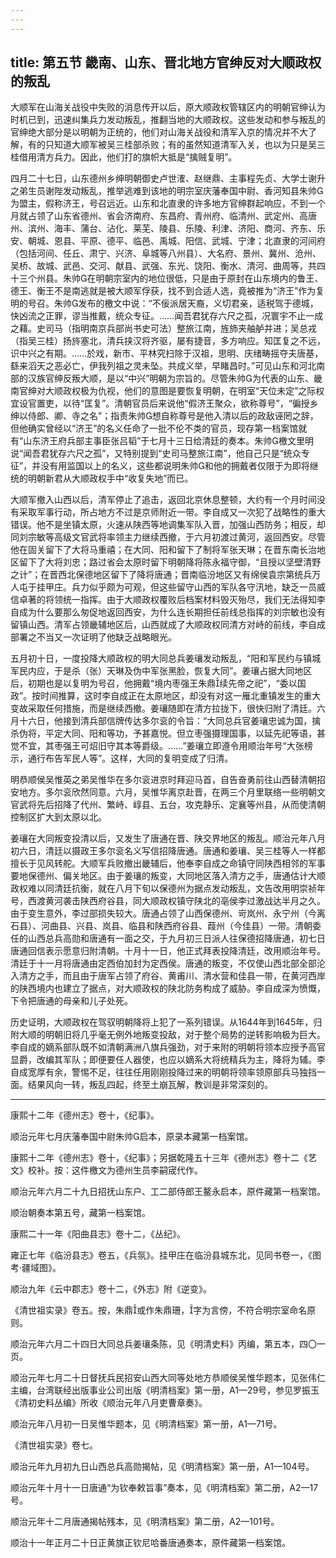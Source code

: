 ```yaml
---
---
---
```

title: 第五节 畿南、山东、晋北地方官绅反对大顺政权的叛乱
---




大顺军在山海关战役中失败的消息传开以后，原大顺政权管辖区内的明朝官绅认为时机已到，迅速纠集兵力发动叛乱，推翻当地的大顺政权。这些发动和参与叛乱的官绅绝大部分是以明朝为正统的，他们对山海关战役和清军入京的情况并不大了解，有的只知道大顺军被吴三桂部杀败；有的虽然知道清军入关，也以为只是吴三桂借用清方兵力。因此，他们打的旗帜大抵是“擒贼复明”。

四月二十七日，山东德州乡绅明朝御史卢世㴶、赵继鼎、主事程先贞、大学士谢升之弟生员谢陛发动叛乱，推举逃难到该地的明宗室庆藩奉国中尉、香河知县朱帅为盟主，假称济王，号召远近。山东和北直隶的许多地方官绅群起响应，不到一个月就占领了山东省德州、省会济南府、东昌府、青州府、临清州、武定州、高唐州、滨州、海丰、蒲台、沾化、莱芜、陵县、乐陵、利津、济阳、商河、齐东、乐安、朝城、恩县、平原、德平、临邑、禹城、阳信、武城、宁津；北直隶的河间府（包括河间、任丘、肃宁、兴济、阜城等八州县）、大名府、景州、冀州、沧州、吴桥、故城、武邑、交河、献县、武强、东光、饶阳、衡水、清河、曲周等，共四十三个州县。朱帅在明朝宗室内的地位很低，只是由于原封在山东境内的鲁王、德王、衡王不是南逃就是被大顺军俘获，找不到合适人选，竟被推为“济王”作为复明的号召。朱帅发布的檄文中说：“不佞派居天裔，义切君亲，适税驾于德城，快凶流之正罪，谬当推戴，统众专征。……闻吾君犹存六尺之孤，况寰宇不止一成之藉。史司马（指明南京兵部尚书史可法）整旅江南，旌斾夹舳舻并进；吴总戎（指吴三桂）扬旍塞北，清兵挟汉将齐驱，屡有捷音，多方响应。知匡复之不远，识中兴之有期。……於戏，新市、平林究扫除于汉祖，思明、庆绪畴摇夺夫唐基，繇来滔天之恶必亡，伊我列祖之灵未坠。共成义举，早睹昌时。”可见山东和河北南部的汉族官绅反叛大顺，是以“中兴”明朝为宗旨的。尽管朱帅为代表的山东、畿南官绅对大顺政权极为仇视，他们的意图是要恢复明朝，在明室“天位未定”之际权宜设官置吏，以待“匡复”。清朝官员后来说他“假济王聚众，欲称尊号”，“徧授乡绅以侍郎、卿、寺之名”；指责朱帅想自称尊号是他入清以后的政敌诬罔之辞，但他确实曾经以“济王”的名义任命了一批不伦不类的官员，现存第一档案馆就有“山东济王府兵部主事臣张吕韬”于七月十三日给清廷的奏本。朱帅檄文里明说“闻吾君犹存六尺之孤”，又特别提到“史司马整旅江南”，他自己只是“统众专征”，并没有用监国以上的名义，这些都说明朱帅和他的拥戴者仅限于为即将继统的明朝新君从大顺政权手中“收复失地”而已。

大顺军撤入山西以后，清军停止了追击，返回北京休息整顿，大约有一个月时间没有采取军事行动，所占地方不过是京师附近一带。李自成又一次犯了战略性的重大错误。他不是坐镇太原，火速从陕西等地调集军队入晋，加强山西防务；相反，却同刘宗敏等高级文官武将率领主力继续西撤，于六月初渡过黄河，返回西安。尽管他在固关留下了大将马重禧；在大同、阳和留下了制将军张天琳；在晋东南长治地区留下了大将刘忠；路过省会太原时留下明朝降将陈永福守御，“且授以坚壁清野之计”；在晋西北保德地区留下了降将唐通；晋南临汾地区又有绵侯袁宗第统兵万人屯于挂甲庄。兵力似乎颇为可观，但这些留守山西的军队各守汛地，缺乏一员威信卓著的将领统一指挥。由于大顺政权覆败后档案材料毁灭殆尽，我们无法得知李自成为什么要那么匆促地返回西安，为什么连长期担任前线总指挥的刘宗敏也没有留镇山西。清军占领畿辅地区后，山西就成了大顺政权同清方对峙的前线，李自成部署之不当又一次证明了他缺乏战略眼光。

五月初十日，一度投降大顺政权的明大同总兵姜瓖发动叛乱，“阳和军民约与镇城军民内应，于是杀（张）天琳及伪中军张黑脸，恢复大同”。姜瓖占据大同地区后，初期也是以复明为号召，他拥戴“境内枣强王朱鼎续先帝之祀”，“委以国政”。按时间推算，这时李自成正在太原地区，却没有对这一雁北重镇发生的重大变故采取任何措施，而是继续西撤。姜瓖随即在清方拉拢下，很快归附了清廷。六月十六日，他接到清兵部信牌传达多尔衮的令旨：“大同总兵官姜瓖忠诚为国，擒杀伪将，平定大同、阳和等功，予甚嘉悦。但立枣强摄理国事，以延先祀等语，甚觉不宜，其枣强王可炤旧守其本等爵级。……”姜瓖立即遵令用顺治年号“大张榜示，通行布告军民人等”。这样，大同的复明变成了归清。

明恭顺侯吴惟英之弟吴惟华在多尔衮进京时拜迎马首，自告奋勇前往山西替清朝招安地方。多尔衮欣然同意。六月，吴惟华离京赴晋，在两三个月里联络一些明朝文官武将先后招降了代州、繁峙、崞县、五台，攻克静乐、定襄等州县，从而使清朝控制区扩大到太原以北。

姜瓖在大同叛变投清以后，又发生了唐通在晋、陕交界地区的叛乱。顺治元年八月初六日，清廷以摄政王多尔衮名义写信招降唐通。唐通和姜瓖、吴三桂等人一样都擅长于见风转舵。大顺军兵败撤出畿辅后，他奉李自成之命镇守同陕西相邻的军事要地保德州、偏关地区。由于姜瓖的叛变，大同地区落入清方之手，唐通估计大顺政权难以同清廷抗衡，就在八月下旬以保德州为据点发动叛乱，文告改用明崇祯年号，西渡黄河袭击陕西府谷县，同大顺政权镇守陕北的亳侯李过激战达半月之久。由于变生意外，李过部损失较大。唐通占领了山西保德州、岢岚州、永宁州（今离石县）、河曲县、兴县、岚县、临县和陕西府谷县、葭州（今佳县）一带。清朝委任的山西总兵高勋和唐通有一面之交，于九月初三日派人往保德招降唐通，初七日唐通回信表示愿意归附清朝。十月十一日，他正式拜表投降清廷，改用顺治年号。清廷于十一月将唐通由定西伯加封为定西侯。唐通的叛变，不仅使山西北部全部沦入清方之手，而且由于唐军占领了府谷、黄甫川、清水营和佳县一带，在黄河西岸的陕西境内也建立了据点，对大顺政权的陕北防务构成了威胁。李自成深为愤慨，下令把唐通的母亲和儿子处死。

历史证明，大顺政权在驾驭明朝降将上犯了一系列错误。从1644年到1645年，归附大顺的明朝旧将几乎毫无例外地叛变投敌，对于整个局势的逆转影响极为巨大。李自成的嫡系部队既不如清朝满洲八旗兵强劲，对于来附的明朝将领本应授予高官显爵，改编其军队；即便要任人器使，也应以嫡系大将统精兵为主，降将为辅。李自成宽厚有余，警惕不足，往往任用刚刚投降过来的明朝将领率领原部兵马独挡一面。结果风向一转，叛乱四起，终至土崩瓦解，教训是非常深刻的。



* * *



康熙十二年《德州志》卷十，《纪事》。 ​​​​​​​​​



顺治元年七月庆藩奉国中尉朱帅启本，原录本藏第一档案馆。 ​​​​​​​​​



 康熙十二年《德州志》卷十，《纪事》；另据乾隆五十三年《德州志》卷十二《艺文》校补。按：这件檄文为德州生员李嗣宬代作。 ​​​​​​​​​



 顺治元年六月二十九日招抚山东户、工二部侍郎王鳌永启本，原件藏第一档案馆。 ​​​​​​​​​



 顺治朝奏本第五号，藏第一档案馆。 ​​​​​​​​​



康熙二十一年《阳曲县志》卷十二，《丛纪》。 ​​​​​​​​​



雍正七年《临汾县志》卷五，《兵氛》。挂甲庄在临汾县城东北，见同书卷一，《图考·疆域图》。 ​​​​​​​​​



顺治九年《云中郡志》卷十二，《外志》附《逆变》。 ​​​​​​​​​



《清世祖实录》卷五。按，朱鼎或作朱鼎珊，字为言傍，不符合明宗室命名原则。 ​​​​​​​​​



顺治元年六月二十四日大同总兵姜瓖条陈，见《明清史料》丙编，第五本，四〇一页。 ​​​​​​​​​



顺治元年七月二十日督抚兵民招安山西大同等处地方恭顺侯吴惟华题本，见张伟仁主编，台湾联经出版事业公司出版《明清档案》第一册，A1—29号，参见罗振玉《清初史料丛编》所收《顺治元年八月吏曹章奏》。 ​​​​​​​​​



顺治元年八月初一日吴惟华题本，见《明清档案》第一册，A1—71号。 ​​​​​​​​​



《清世祖实录》卷七。 ​​​​​​​​​



顺治元年九月初九日山西总兵高勋揭帖，见《明清档案》第一册，A1—104号。 ​​​​​​​​​



顺治元年十月十一日唐通“为钦奉敕旨事”奏本，见《明清档案》第二册，A2—17号。 ​​​​​​​​​



顺治元年十二月唐通揭帖残本，见《明清档案》第二册，A2—101号。 ​​​​​​​​​



顺治十一年正月二十日正黄旗正钦尼哈番唐通奏本，原件藏第一档案馆。 ​​​​​​​​​